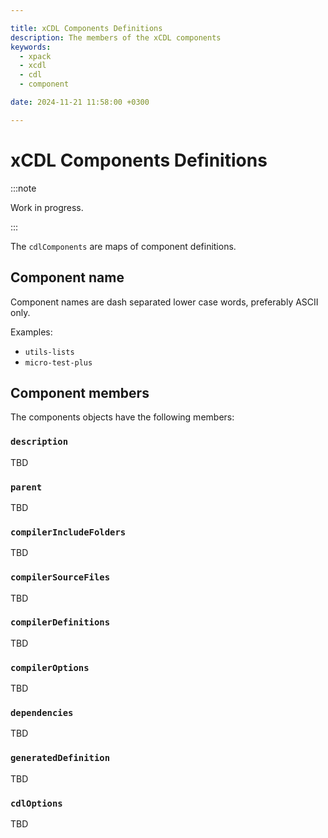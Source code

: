 ```yaml
---

title: xCDL Components Definitions
description: The members of the xCDL components
keywords:
  - xpack
  - xcdl
  - cdl
  - component

date: 2024-11-21 11:58:00 +0300

---
```


# xCDL Components Definitions

:::note

Work in progress.

:::

The `cdlComponents` are maps of component definitions.

## Component name

Component names are dash separated lower case words, preferably ASCII only.

Examples:

- `utils-lists`
- `micro-test-plus`

## Component members

The components objects have the following members:

### `description`

TBD

### `parent`

TBD

### `compilerIncludeFolders`

TBD

### `compilerSourceFiles`

TBD

### `compilerDefinitions`

TBD

### `compilerOptions`

TBD

### `dependencies`

TBD

### `generatedDefinition`

TBD

### `cdlOptions`

TBD
